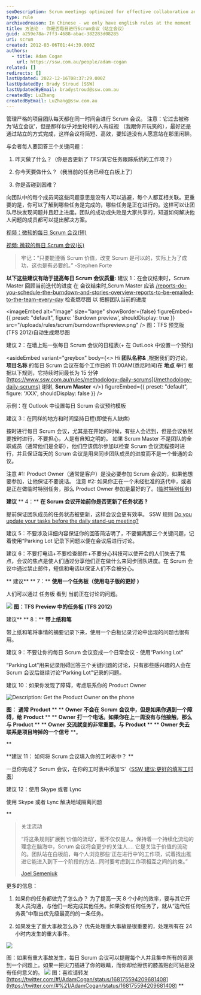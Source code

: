 ```yaml
---
seoDescription: Scrum meetings optimized for effective collaboration and productivity.
type: rule
archivedreason: In Chinese - we only have english rules at the moment
title: 方法论 - 你是否每日进行Scrum会议（站立会议）
guid: a259e78a-7ff3-4688-abac-382283d08285
uri: scrum
created: 2012-03-06T01:44:39.000Z
authors:
  - title: Adam Cogan
    url: https://ssw.com.au/people/adam-cogan
related: []
redirects: []
lastUpdated: 2022-12-16T08:37:29.000Z
lastUpdatedBy: Brady Stroud [SSW]
lastUpdatedByEmail: bradystroud@ssw.com.au
createdBy: LuZhang
createdByEmail: LuZhang@ssw.com.au
---
```


管理严格的项目团队每天都在同一时间会进行 Scrum 会议。
注意：它过去被称为‘站立会议’，但是那样似乎对坐轮椅的人有歧视 （我跟你开玩笑的），最好还是通过站立的方式完成，这样会议将简短、高效，要知道没有人愿意站在那里闲聊。

与会者每人要回答三个关键问题：
1.  昨天做了什么？（你是否更新了 TFS/其它任务跟踪系统的工作项？）

2.  你今天要做什么？（我当前的任务已经在白板上了）

3.  你是否碰到困难？

向团队中的每个成员问这些问题意思是没有人可以逃避，每个人都互相关联。更重要的是，你可以了解到哪些任务是完成的，哪些任务是正在进行的。这样可以让团队尽快发现问题并且赶上进度。团队的成功或失败是大家共享的，知道如何解决他人问题的成员都可以提出解决方案。

[视频：微软的每日 Scrum 会议(短)](https://v.youku.com/v_show/id_XMzYxMTkzMDA4==.html?spm=a2hzp.8244740.0.0)

[视频: 微软的每日 Scrum 会议(长)](https://v.youku.com/v_show/id_XMzYxMjE2OTYw==.html?spm=a2hzp.8244740.0.0)

> 牢记：“只要能遵循 Scrum 价值，改变 Scrum 是可以的，实际上为了成功，这也是有必要的。”
> -Stephen Forte

**以下这些建议有助于提高每日 Scrum 会议质量:**
建议 1：在会议结束时，Scrum Master 回顾当前迭代的进度
在 会议结束时,Scrum Master 应该
[/reports-do-you-schedule-the-burndown-and-stories-overview-reports-to-be-emailed-to-the-team-every-day](/reports-do-you-schedule-the-burndown-and-stories-overview-reports-to-be-emailed-to-the-team-every-day)
检查燃尽图 以 把握团队当前的进度


<imageEmbed
  alt="Image"
  size="large"
  showBorder={false}
  figureEmbed={{
    preset: "default",
    figure: 'Burdown preview',
    shouldDisplay: true
  }}
  src="/uploads/rules/scrum/burndowntfspreview.png"
/>
图：TFS 预览版(TFS 2012)自动生成燃尽图

建议 2：在墙上贴一张每日 Scrum 会议的日程表(+ 在 OutLook 中设置一个预约)

<asideEmbed
  variant="greybox"
  body={<>
    Hi **团队名称&** ,根据我们的讨论， **项目名称** 的每日 Scrum 会议在每个工作日的 11:00AM(悉尼时间)在 **地点** 举行
根据以下规则，它持续时间最长为 15 分钟[https://www.ssw.com.au/rules/methodology-daily-scrums](/methodology-daily-scrums)
谢谢,
**Scrum Master**
  </>}
  figureEmbed={{
    preset: "default",
    figure: 'XXX',
    shouldDisplay: false
  }}
/>

示例：在 Outlook 中设置每日 Scrum 会议预约模板

建议 3：在同样的地方和时间坚持日程(即使有人缺席)

按时进行每日 Scrum 会议，尤其是在开始的时候，有些人会迟到，但是会议依然要按时进行，不要担心，人是有自知之明的。
如果 Scrum Master 不是团队的全职成员（通常他们是全职），他们应该偶尔参加以检查 Scrum 会议流程按时进行，并且保证每天的 Scrum 会议是用来同步团队成员的进度而不是一个普通的会议。

注意 #1: Product Owner（通常是客户）是没必要参加 Scrum 会议的，如果他想要参加，让他保证不要说话。
注意 #2: 如果你正在一个未经批准的迭代中，或者是正在做临时特别任务，那么 Product Owner 参加是最好的了。([临时特别任务](http://www.ssw.com.au/ssw/Standards/Rules/RulesToBeingSoftwareConsultantsDealingWithClients.aspx#AdHocManagedWork))

**建议** ** 4：** **在 Scrum 会议开始前你是否更新了任务状态** **?**

提前保证团队成员的任务状态被更新，这样会议会更有效率。
SSW 规则 [Do you update your tasks before the daily stand-up meeting?](/meeting-do-you-update-your-tasks-before-the-daily-scrum)

建议 5：不要涉及详细内容保证你的回答简洁明了，不要偏离那三个关键问题，记着使用“Parking Lot 记录下问题以便在会议后进行讨论。

建议 6：不要打电话+不要检查邮件+不要分心科技可以使开会的人们失去了焦点，会议的焦点是使人们通过分享他们正在做什么来同步团队进度。在 Scrum 会议中通过禁止邮件，短信和电话以保证人们不会被分心。

**
建议** ** 7：** **使用一个任务板（使用电子版的更好** **)**

人们可以通过 任务板 看到 当前正在讨论的问题。

![](/uploads/rules/scrum/tfspreviewtaskboard.png)
**图：TFS Preview 中的任务板 (TFS 2012)**

建议\*\* ** 8：** **带上纸和笔**

带上纸和笔将事情的摘要记录下来，使用一个白板记录讨论中出现的问题也很有用。

建议 9：不要让你的每日 Scrum 会议变成一个日常会议 - 使用“Parking Lot”

“Parking Lot”用来记录阻碍回答三个关键问题的讨论，只有那些感兴趣的人会在 Scrum 会议后继续讨论“Parking Lot”记录的问题。

建议 10：如果你发现了障碍，考虑联系你的 Product Owner

![Description: Get the Product Owner on the phone](/uploads/rules/scrum/ProductOwnerTelephone.jpg)

**图：** **通常** **Product** \*\* \*\* **Owner** **不会在** **Scrum** **会议中，但是如果你遇到一个障碍，给** **Product** \*\* \*\* **Owner** **打一个电话。如果你在上一周没有与他接触，那么与** **Product** \*\* \*\* **Owner** **交流就变的非常重要。与** **Product** \*\* \*\* **Owner** **失去联系是项目垮掉的一个信号** \*\*。

\*\*

**建议 11： 如何将 Scrum 会议填入你的工时表中？ **

一旦你完成了 Scrum 会议，在你的工时表中添加'S'（[SSW 建议:更好的填写工时表](http://www.ssw.com.au/ssw/Standards/Rules/RulesToBetterTimesheets.aspx)）

建议 12：使用 Skype 或者 Lync

使用 Skype 或者 Lync 解决地域隔离问题

\*\*

> 关注流动
>
> “将这条规则扩展到‘价值的流动’，而不仅仅是人。保持着一个持续化流动的理念在脑海中，Scrum 会议将会更少的关注人....
> 它是关注于价值的流动的。团队站在白板前，每个人浏览那些‘正在进行中’的工作项，试着找出推进它能进入到下一个阶段的方法...同时要考虑到工作项相互之间的约束。”
>
> [Joel Semeniuk](http://joelfromcanada.com/)

更多的信息：

1. 如果你的任务都做完了怎么办？
   为了提高一天 8 个小时的效率，要与其它开发人员沟通，与他们一起完成其他任务。如果没有任何任务了，就从“迭代任务表”中取出优先级最高的的一条任务。

2. 如果发生了重大事故怎么办？
   优先处理重大事故是很重要的，处理所有在 24 小时内发生的重大事件。

![](/uploads/rules/scrum/NewStandUpImage.jpg)

图：如果有重大事故发生，每日 Scrum 会议可以提醒每个人并且集中所有的资源到一个问题上。如果一把尖刀插进了你的眼睛，而你却给擦伤的膝盖贴创可贴是没有任何意义的。
![](/uploads/rules/scrum/dailyscrumtweet.png)
图：喜欢请转发 [https://twitter.com/#!/AdamCogan/status/168175594209681408](https://twitter.com/#%21/AdamCogan/status/168175594209681408) \*\*
